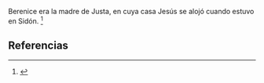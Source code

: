 Berenice era la madre de Justa, en cuya casa Jesús se alojó cuando estuvo en Sidón. <ref name="n0">{{lib|LU|156|2|2}}</ref> 

== Referencias ==

<references/>

